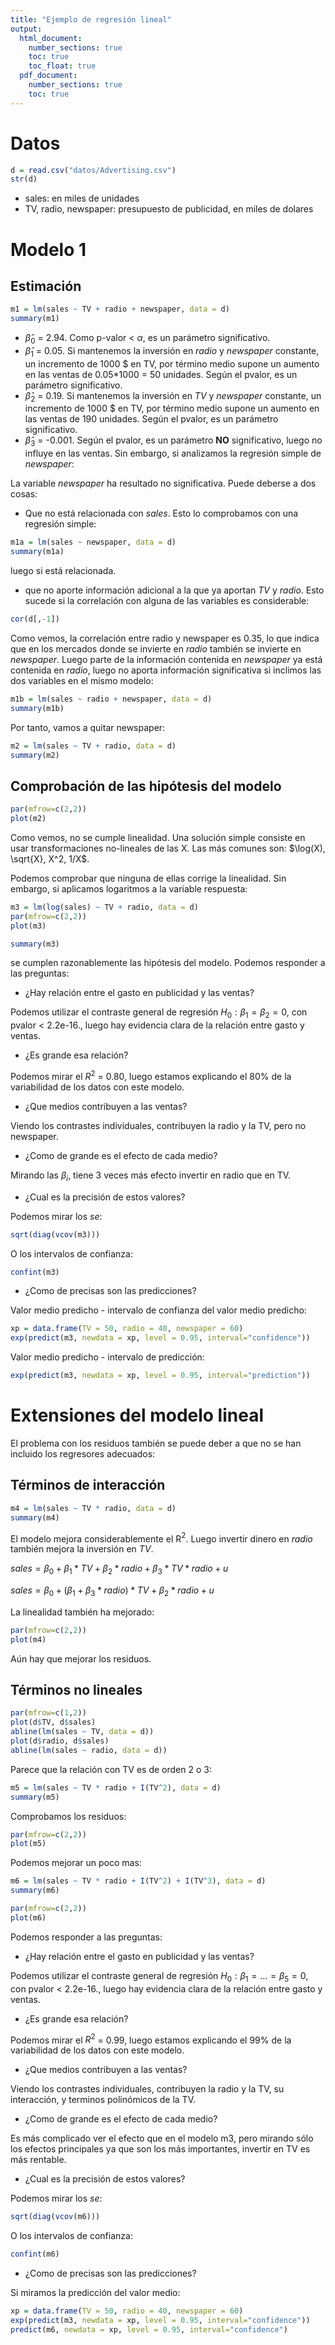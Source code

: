 ```yaml
---
title: "Ejemplo de regresión lineal"
output: 
  html_document:
    number_sections: true
    toc: true
    toc_float: true
  pdf_document:
    number_sections: true
    toc: true
---
```



# Datos

```r
d = read.csv("datos/Advertising.csv")
str(d)
```

- sales: en miles de unidades
- TV, radio, newspaper: presupuesto de publicidad, en miles de dolares

# Modelo 1

## Estimación

```r
m1 = lm(sales ~ TV + radio + newspaper, data = d)
summary(m1)
```

- $\hat \beta_0$ = 2.94. Como p-valor < $\alpha$, es un parámetro significativo.
- $\hat \beta_1$ = 0.05. Si mantenemos la inversión en *radio* y *newspaper* constante, un incremento de 1000 $ en TV, por término medio supone un aumento en las ventas de 0.05*1000 = 50 unidades. Según el pvalor, es un parámetro significativo.
- $\hat \beta_2$ = 0.19. Si mantenemos la inversión en *TV* y *newspaper* constante, un incremento de 1000 $ en TV, por término medio supone un aumento en las ventas de 190 unidades. Según el pvalor, es un parámetro significativo.
- $\hat \beta_3$ = -0.001. Según el pvalor, es un parámetro **NO** significativo, luego no influye en las ventas. Sin embargo, si analizamos la regresión simple de *newspaper*:

La variable *newspaper* ha resultado no significativa. Puede deberse a dos cosas:

- Que no está relacionada con *sales*. Esto lo comprobamos con una regresión simple:

```r
m1a = lm(sales ~ newspaper, data = d)
summary(m1a)
```

luego si está relacionada.

- que no aporte información adicional a la que ya aportan *TV* y *radio*. Esto sucede si la correlación con alguna de las variables es considerable:

```r
cor(d[,-1])
```

Como vemos, la correlación entre radio y newspaper es 0.35, lo que indica que en los mercados donde se invierte en *radio* también se invierte en *newspaper*. Luego parte de la información contenida en *newspaper* ya está contenida en *radio*, luego no aporta información significativa si inclimos las dos variables en el mismo modelo:

```r
m1b = lm(sales ~ radio + newspaper, data = d)
summary(m1b)
```

Por tanto, vamos a quitar newspaper:

```r
m2 = lm(sales ~ TV + radio, data = d)
summary(m2)
```

## Comprobación de las hipótesis del modelo

```r
par(mfrow=c(2,2))
plot(m2)
```

Como vemos, no se cumple linealidad. Una solución simple consiste en usar transformaciones no-lineales de las X. Las más comunes son: $\log(X), \sqrt{X}, X^2, 1/X$.

Podemos comprobar que ninguna de ellas corrige la linealidad. Sin embargo, si aplicamos logaritmos a la variable respuesta:

```r
m3 = lm(log(sales) ~ TV + radio, data = d)
par(mfrow=c(2,2))
plot(m3)
```

```r
summary(m3)
```

se cumplen razonablemente las hipótesis del modelo. Podemos responder a las preguntas:

- ¿Hay relación entre el gasto en publicidad y las ventas?

Podemos utilizar el contraste general de regresión $H_0 : \beta_1 = \beta_2 = 0$, con pvalor < 2.2e-16., luego hay evidencia clara de la relación entre gasto y ventas.

- ¿Es grande esa relación?

Podemos mirar el $R^2$ = 0.80, luego estamos explicando el 80% de la variabilidad de los datos con este modelo.

- ¿Que medios contribuyen a las ventas?

Viendo los contrastes individuales, contribuyen la radio y la TV, pero no newspaper.

- ¿Como de grande es el efecto de cada medio?

Mirando las $\beta_i$, tiene 3 veces más efecto invertir en radio que en TV.

- ¿Cual es la precisión de estos valores?

Podemos mirar los *se*:

```r
sqrt(diag(vcov(m3)))
```

O los intervalos de confianza:

```r
confint(m3)
```

- ¿Como de precisas son las predicciones?

Valor medio predicho - intervalo de confianza del valor medio predicho:

```r
xp = data.frame(TV = 50, radio = 40, newspaper = 60)
exp(predict(m3, newdata = xp, level = 0.95, interval="confidence"))
```

Valor medio predicho - intervalo de predicción:

```r
exp(predict(m3, newdata = xp, level = 0.95, interval="prediction"))
```

# Extensiones del modelo lineal

El problema con los residuos también se puede deber a que no se han incluido los regresores adecuados:

## Términos de interacción

```r
m4 = lm(sales ~ TV * radio, data = d)
summary(m4)
```

El modelo mejora considerablemente el R$^2$. Luego invertir dinero en *radio* también mejora la inversión en *TV*.

$sales = \beta_0 + \beta_1*TV + \beta_2*radio + \beta_3*TV*radio + u$

$sales = \beta_0 + (\beta_1 + \beta_3*radio)*TV + \beta_2*radio  + u$

La linealidad también ha mejorado:

```r
par(mfrow=c(2,2))
plot(m4)
```

Aún hay que mejorar los residuos.

## Términos no lineales

```r
par(mfrow=c(1,2))
plot(d$TV, d$sales)
abline(lm(sales ~ TV, data = d))
plot(d$radio, d$sales)
abline(lm(sales ~ radio, data = d))
```

Parece que la relación con TV es de orden 2 o 3:

```r
m5 = lm(sales ~ TV * radio + I(TV^2), data = d)
summary(m5)
```

Comprobamos los residuos:

```r
par(mfrow=c(2,2))
plot(m5)
```

Podemos mejorar un poco mas:

```r
m6 = lm(sales ~ TV * radio + I(TV^2) + I(TV^3), data = d)
summary(m6)
```

```r
par(mfrow=c(2,2))
plot(m6)
```


Podemos responder a las preguntas:

- ¿Hay relación entre el gasto en publicidad y las ventas?

Podemos utilizar el contraste general de regresión $H_0 : \beta_1 = ... = \beta_5 = 0$, con pvalor < 2.2e-16., luego hay evidencia clara de la relación entre gasto y ventas.

- ¿Es grande esa relación?

Podemos mirar el $R^2$ = 0.99, luego estamos explicando el 99% de la variabilidad de los datos con este modelo.

- ¿Que medios contribuyen a las ventas?

Viendo los contrastes individuales, contribuyen la radio y la TV, su interacción, y terminos polinómicos de la TV.

- ¿Como de grande es el efecto de cada medio?

Es más complicado ver el efecto que en el modelo m3, pero mirando sólo los efectos principales ya que son los más importantes, invertir en TV es más rentable.

- ¿Cual es la precisión de estos valores?

Podemos mirar los *se*:

```r
sqrt(diag(vcov(m6)))
```

O los intervalos de confianza:

```r
confint(m6)
```

- ¿Como de precisas son las predicciones?

Si miramos la predicción del valor medio:

```r
xp = data.frame(TV = 50, radio = 40, newspaper = 60)
exp(predict(m3, newdata = xp, level = 0.95, interval="confidence"))
predict(m6, newdata = xp, level = 0.95, interval="confidence")
```


